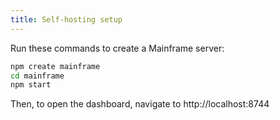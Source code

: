 ```yaml
---
title: Self-hosting setup
---
```


Run these commands to create a Mainframe server:

```sh
npm create mainframe
cd mainframe
npm start
```

Then, to open the dashboard, navigate to http://localhost:8744